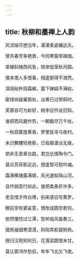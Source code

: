 ```yaml
---
---
---
```

title: 秋柳和墨禅上人韵
---



风流端可想当年，濯濯柔姿媚远夭。

曾共春芳争艳景，今同寒菊带疎烟。

翠楼斜捲西风急，晓岸低笼秋月圆。

僕本恨人多恨事，相逢那得不潸然。

深闺砧杵捣霜絺，露下婵娟不满权。

密绿尚疑巢鹊处，淡黄已过带鸦时。

芙蓉自可为新好，桃李应忴说旧知。

谁把西风磨作剪，一朝截尽万千丝。

一秋寂寞度黄昏，梦里犹寻乌夜村。

未识舞腰轻绝影，已临眉谱淡无痕。

侬非无意章台路，君岂怂情陶令门。

莫论芳菲節近远，想逢暂可慰吟魂。

霜满横塘露满坡，风光邈矣隔山河。

自忴弱态行如此，谁把柔条折许多。

老去惜才传白傅，别来感旧写黄罗。

眼前空有婆娑意，惆怅成圆奈若何。

依然悽怆过江潭，愁听临风笛奏三。

细雨凝烟寒漠漠，斜阳弄影碧毿毿。

根归汉苑知何日，花落梁圆恨未甘。

莫让賔鸿作愁侣，年年飞北又飞南。